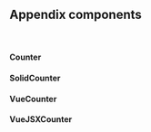 




<Meta title="Appendix/components" parameters={defaultDocParams()} />

## Appendix components

<br />

#### Counter

<CodeView
	componentName="Counter"
	jsContent={CounterJsContent}
	tsContent={CounterTsContent}
/>

#### SolidCounter

<CodeView
	componentName="SolidCounter"
	jsContent={SolidCounterJsContent}
	tsContent={SolidCounterTsContent}
/>

#### VueCounter

<CodeView
	lang="vue"
	componentName="VueCounter"
	vueContent={VueCounterContent}
/>

#### VueJSXCounter

<CodeView
	componentName="VueJSXCounter"
	jsContent={VueJSXCounterJsContent}
	tsContent={VueJSXCounterTsContent}
/>
